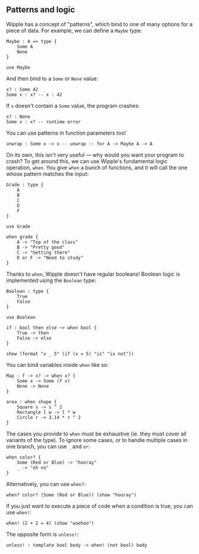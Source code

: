 ## Patterns and logic

Wipple has a concept of "patterns", which bind to one of many options for a piece of data. For example, we can define a `Maybe` type:

```wipple
Maybe : A => type {
    Some A
    None
}

use Maybe
```

And then bind to a `Some` or `None` value:

```wipple
x? : Some 42
Some x : x? -- x : 42
```

If `x` doesn't contain a `Some` value, the program crashes:

```wipple
x? : None
Some x : x? -- runtime error
```

You can use patterns in function parameters too!

```wipple
unwrap : Some x -> x -- unwrap :: for A -> Maybe A -> A
```

On its own, this isn't very useful — why would you want your program to crash? To get around this, we can use Wipple's fundamental logic operation, `when`. You give `when` a bunch of functions, and it will call the one whose pattern matches the input:

```wipple
Grade : type {
    A
    B
    C
    D
    F
}

use Grade

when grade {
    A -> "Top of the class"
    B -> "Pretty good"
    C -> "Getting there"
    D or F -> "Need to study"
}
```

Thanks to `when`, Wipple doesn't have regular booleans! Boolean logic is implemented using the `Boolean` type:

```wipple
Boolean : type {
    True
    False
}

use Boolean

if : bool then else ~> when bool {
    True -> then
    False -> else
}

show (format "x _ 5" (if (x = 5) "is" "is not"))
```

You can bind variables inside `when` like so:

```wipple
Map : f -> x? -> when x? {
    Some x -> Some (f x)
    None -> None
}

area : when shape {
    Square s -> s ^ 2
    Rectangle l w -> l * w
    Circle r -> 3.14 * r ^ 2
}
```

The cases you provide to `when` must be exhaustive (ie. they must cover all variants of the type). To ignore some cases, or to handle multiple cases in one branch, you can use `_` and `or`:

```wipple
when color? {
    Some (Red or Blue) -> "hooray"
    _ -> "oh no"
}
```

Alternatively, you can use `when?`:

```wipple
when? color? (Some (Red or Blue)) (show "hooray")
```

If you just want to execute a piece of code when a condition is true, you can use `when!`:

```wipple
when! (2 + 2 = 4) (show "woohoo")
```

The opposite form is `unless!`:

```wipple
unless! : template bool body -> when! (not bool) body
```
